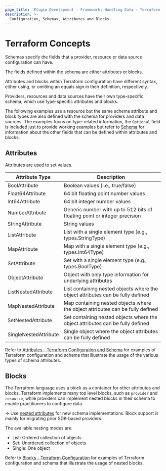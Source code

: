 ```yaml
---
page_title: 'Plugin Development - Framework: Handling Data - Terraform Concepts'
description: >-
  Configuration, Schemas, Attributes and Blocks.
---
```


# Terraform Concepts

Schemas specify the fields that a provider, resource or data source configuration can have.

The fields defined within the schema are either attributes or blocks.

Attributes and blocks within Terraform configuration have different syntax, either using, or omitting an equals sign in their definition, respectively.

Providers, resources and data sources have their own type-specific schema, which use type-specific attributes and blocks.

The following examples use a resource but the same schema attribute and block types are also defined with the schema for providers and data sources. The examples focus on type-related information, the `Optional` field is included just to provide working examples but refer to [Schema](/plugin/framework/handling-data/schemas) for information about the other fields that can be defined within attributes and blocks.

## Attributes

Attributes are used to set values.

| Attribute Type        | Description                                                                     |
|-----------------------|---------------------------------------------------------------------------------|
| BoolAttribute         | Boolean values (i.e., true/false)                                               |
| Float64Attribute      | 64 bit floating point number values                                             |
| Int64Attribute        | 64 bit integer number values                                                    |
| NumberAttribute       | Generic number with up to 512 bits of floating point or integer precision       |
| StringAttribute       | String values                                                                   |
| ListAttribute         | List with a single element type (e.g., types.StringType)                        |
| MapAttribute          | Map with a single element type (e.g., types.Int64Type)                          |
| SetAttribute          | Set with a single element type (e.g., types.BoolType)                           |
| ObjectAttribute       | Object with only type information for underlying attributes                     |
| ListNestedAttribute   | List containing nested objects where the object attributes can be fully defined |
| MapNestedAttribute    | Map containing nested objects where the object attributes can be fully defined  |
| SetNestedAttribute    | Set containing nested objects where the object attributes can be fully defined  |
| SingleNestedAttribute | Single object where the object attributes can be fully defined                  |

Refer to [Attributes - Terraform Configuration and Schema](/plugin/framework/handling-data/attributes#terraform-configuration-and-schema) for examples of Terraform configuration and schema that illustrate the usage of the various types of schema attributes.

## Blocks

The Terraform language uses a block as a container for other attributes and blocks. Terraform implements many top level blocks, such as `provider` and `resource`, while providers can implement nested blocks in their schema to enable practitioners to configure data.

-> Use [nested attributes](/plugin/framework/handling-data/attributes#nested-attributes) for new schema implementations. Block support is mainly for migrating prior SDK-based providers.

The available nesting modes are:

- List: Ordered collection of objects
- Set: Unordered collection of objects
- Single: One object

Refer to [Blocks - Terraform Configuration](/plugin/framework/handling-data/blocks#terraform-configuration) for examples of Terraform configuration and schema that illustrate the usage of nested blocks.
